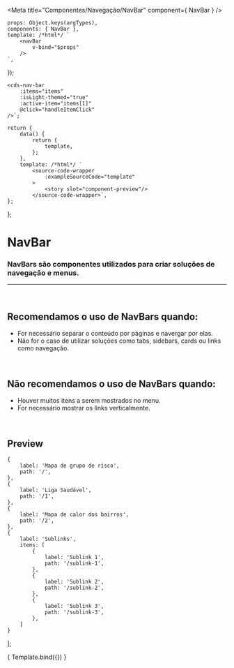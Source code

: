 
<Meta
	title="Componentes/Navegação/NavBar"
	component={ NavBar }
/>

	props: Object.keys(argTypes),
	components: { NavBar },
	template: /*html*/ `
		<navBar
			v-bind="$props" 
		/>
	`,
});

	<cds-nav-bar 
		:items="items"
		:isLight-themed="true"
		:active-item="items[1]"
		@click="handleItemClick"
	/>`;

	return {
		data() {
			return {
				template,
			};
		},
		template: /*html*/ `
			<source-code-wrapper
				:exampleSourceCode="template"
			>
				<story slot="component-preview"/>
			</source-code-wrapper>`,
	};
};

# NavBar

### NavBars são componentes utilizados para criar soluções de navegação e menus.
---
<br />

## Recomendamos o uso de NavBars quando:
- For necessário separar o conteúdo por páginas e navergar por elas.
- Não for o caso de utilizar soluções como tabs, sidebars, cards ou links como navegação.

<br />

## Não recomendamos o uso de NavBars quando:
- Houver muitos itens a serem mostrados no menu.
- For necessário mostrar os links verticalmente.

<br />

## Preview

	{
		label: 'Mapa de grupo de risco',
		path: '/',
	},
	{
		label: 'Liga Saudável',
		path: '/1',
	},
	{
		label: 'Mapa de calor dos bairros',
		path: '/2',
	},
	{
		label: 'Sublinks',
		items: [
			{
				label: 'Sublink 1',
				path: '/sublink-1',
			},
			{
				label: 'Sublink 2',
				path: '/sublink-2',
			},
			{
				label: 'Sublink 3',
				path: '/sublink-3',
			},
		]
	}
];

<Canvas>
	<Story
		name="NavBar"
		decorators={[docsDecorator]}
		args={{
			items,
			isLightThemed: true,
			activeItem: items[1],
		}}
	>
		{ Template.bind({}) }
	</Story>
</Canvas>

<ArgsTable story="NavBar" />